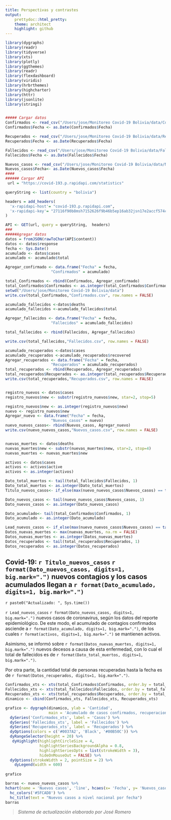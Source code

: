 ```yaml
---
title: Perspectivas y contrastes
output:
    prettydoc::html_pretty:
    theme: architect
    highlight: github
---
```


```r
library(dygraphs)
library(readr)
library(tidyverse)
library(xts)
library(plotly)
library(ggthemes)
library(readr)
library(flexdashboard)
library(viridis)
library(hrbrthemes)
library(highcharter)
library(httr)
library(jsonlite)
library(stringi)


##### Cargar datos
Confirmados <- read_csv("/Users/jose/Monitoreo Covid-19 Bolivia/data/Confirmados.csv")
Confirmados$Fecha <- as.Date(Confirmados$Fecha)

Recuperados <- read_csv("/Users/jose/Monitoreo Covid-19 Bolivia/data/Recuperados.csv")
Recuperados$Fecha <- as.Date(Recuperados$Fecha)

Fallecidos <- read_csv("/Users/jose/Monitoreo Covid-19 Bolivia/data/Fallecidos.csv")
Fallecidos$Fecha <- as.Date(Fallecidos$Fecha)

Nuevos_casos <- read_csv("/Users/jose/Monitoreo Covid-19 Bolivia/data/Nuevos_casos.csv")
Nuevos_casos$Fecha<- as.Date(Nuevos_casos$Fecha)
####
###### Cargar API
 url = "https://covid-193.p.rapidapi.com/statistics"

queryString <- list(country = "bolivia")

headers = add_headers(
  'x-rapidapi-host'= "covid-193.p.rapidapi.com",
  'x-rapidapi-key'= "27116f90b8msh7152626f9b46b5ep16ab32jsn17e2accf574c"
)

API <- GET(url, query = queryString,  headers)
###
#####Agregar datos
datos = fromJSON(rawToChar(API$content))
datos <- datos$response
fecha <- Sys.Date()
acumulado <- datos$cases
acumulado <- acumulado$total

Agregar_confirmado <- data.frame("Fecha" = fecha, 
                    "Confirmados" = acumulado)

total_Confirmados <- rbind(Confirmados, Agregar_confirmado)
total_Confirmados$Confirmados <- as.integer(total_Confirmados$Confirmados)
setwd("/Users/jose/Monitoreo Covid-19 Bolivia/data")
write.csv(total_Confirmados,"Confirmados.csv", row.names = FALSE)

acumulado_fallecidos <-datos$deaths
acumulado_fallecidos <-acumulado_fallecidos$total

Agregar_fallecidos <- data.frame("Fecha" = fecha, 
                    "Fallecidos" = acumulado_fallecidos)

total_fallecidos <- rbind(Fallecidos, Agregar_fallecidos)

write.csv(total_fallecidos,"Fallecidos.csv", row.names = FALSE)

acumulado_recuperados <-datos$cases
acumulado_recuperados <-acumulado_recuperados$recovered
Agregar_recuperados <- data.frame("Fecha" = fecha, 
                    "Recuperados" = acumulado_recuperados)
total_recuperados <- rbind(Recuperados, Agregar_recuperados)
total_recuperados$Recuperados <- as.integer(total_recuperados$Recuperados)
write.csv(total_recuperados,"Recuperados.csv", row.names = FALSE)


registro_nuevos <- datos$cases
registro_nuevos$new <- substr(registro_nuevos$new, star=2, stop=5)

registro_nuevos$new <- as.integer(registro_nuevos$new)
nuevo <- registro_nuevos$new
Agregar_nuevo <- data.frame("Fecha" = fecha, 
                    "Nuevos_casos" = nuevo)
nuevo_nuevos_casos<- rbind(Nuevos_casos, Agregar_nuevo) 
write.csv(nuevo_nuevos_casos,"Nuevos_casos.csv", row.names = FALSE)


nuevas_muertes <- datos$deaths
nuevas_muertes$new <- substr(nuevas_muertes$new, star=2, stop=4)
nuevas_muertes <- nuevas_muertes$new

activos <- datos$cases
activos <- activos$active
activos <- as.integer(activos)

Dato_total_muertos <- tail(total_fallecidos$Fallecidos, 1)
Dato_total_muertos <- as.integer(Dato_total_muertos)
Titulo_nuevos_casos<- if_else(max(nuevo_nuevos_casos$Nuevos_casos) == tail(nuevo_nuevos_casos$Nuevos_casos, 1), print("Bolivia registra un récord de", encoding = "UTF-8"), print("Bolivia registra", encoding = "UTF-8"))

Dato_nuevos_casos <- tail(nuevo_nuevos_casos$Nuevos_casos, 1)
Dato_nuevos_casos <- as.integer(Dato_nuevos_casos)

Dato_acumulado<- tail(total_Confirmados$Confirmados, 1)
Dato_acumulado <- as.integer(Dato_acumulado)

Lead_nuevos_casos <- if_else(max(nuevo_nuevos_casos$Nuevos_casos) == tail(nuevo_nuevos_casos$Nuevos_casos, 1), sprintf("Bolivia registró esta joranada un récord de"), sprintf("Bolivia registró esta jornada"))
Datos_nuevas_muertes <- max(nuevas_muertes, na.rm = FALSE)
Datos_nuevas_muertes <- as.integer(Datos_nuevas_muertes)
Datos_recuperados <- tail(total_recuperados$Recuperados, 1)
Datos_recuperados <- as.integer(Datos_recuperados)
```

## Covid-19: `r Titulo_nuevos_casos` `r format(Dato_nuevos_casos, digits=1, big.mark=".")` nuevos contagios y los casos acumulados llegan a `r format(Dato_acumulado, digits=1, big.mark=".")`

`r paste0("Actualizado: ", Sys.time())`

`r Lead_nuevos_casos` `r format(Dato_nuevos_casos, digits=1, big.mark=".")` nuevos casos de coronavirus, según los datos del reporte epidemiológico. De este modo, el acumulado de contagios confirmados asciende a `r format(Dato_acumulado, digits=1, big.mark=".")`, de los cuales `r format(activos, digits=1, big.mark=".")` se mantienen activos.

Asimismo, se informó sobre `r format(Datos_nuevas_muertes, digits=1, big.mark=".")` nuevos decesos a causa de esta enfermedad, con lo cual el total de fallecidos es de `r format(Dato_total_muertos, digits=1, big.mark=".")`.

Por otra parte, la cantidad total de personas recuperadas hasta la fecha es de `r format(Datos_recuperados, digits=1, big.mark=".")`.

```r
Confirmados_xts <- xts(total_Confirmados$Confirmados, order.by = total_Confirmados$Fecha, frequency = 1)
Fallecidos_xts <- xts(total_fallecidos$Fallecidos, order.by = total_fallecidos$Fecha, frequency = 1)
Recuperados_xts <- xts(total_recuperados$Recuperados, order.by = total_recuperados$Fecha, frequency = 1)
dinamico <- cbind(Confirmados_xts, Fallecidos_xts, Recuperados_xts)

grafico <- dygraph(dinamico, ylab = 'Cantidad',
                   main = 'Acumulado de casos confirmados, recuperaciones y decesos', height='500px', width = "100%") %>% 
  dySeries('Confirmados_xts', label = 'Casos') %>% 
  dySeries('Fallecidos_xts', label = 'Fallecidos') %>% 
  dySeries('Recuperados_xts', label = 'Recuperados') %>% 
  dyOptions(colors = c('#0037A2', 'Black', '#00B50C')) %>% 
  dyRangeSelector(height = 20) %>% 
   dyHighlight(highlightCircleSize = 4, 
               highlightSeriesBackgroundAlpha = 0.8,
               highlightSeriesOpts = list(strokeWidth = 3),
               hideOnMouseOut = FALSE) %>% 
  dyOptions(strokeWidth = 2, pointSize = 2) %>% 
    dyLegend(width = 600)
  
grafico

```

```r

barras <- nuevo_nuevos_casos %>% 
hchart(name = 'Nuevos casos', 'line', hcaes(x= 'Fecha', y= 'Nuevos_casos')) %>% 
  hc_colors('#5FCAD8') %>% 
  hc_title(text = "Nuevos casos a nivel nacional por fecha") 
barras

```

> *Sistema de actualización elaborado por José Romero*

